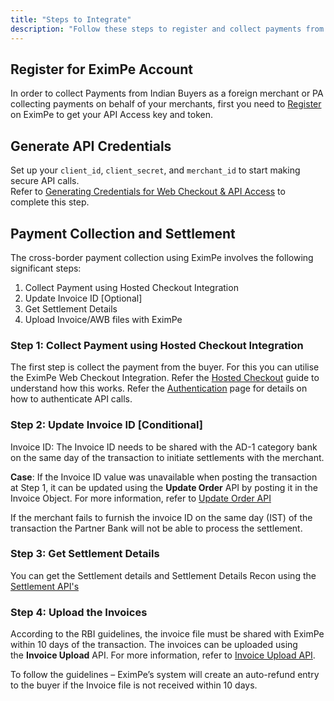 ```yaml
---
title: "Steps to Integrate"
description: "Follow these steps to register and collect payments from customer in India"
---
```


## Register for EximPe Account

In order to collect Payments from Indian Buyers as a foreign merchant or PA collecting payments on behalf of your merchants, first you need to [Register](/integration-guide/getting-started/register-merchant) on EximPe to get your API Access key and token.

## Generate API Credentials

Set up your `client_id`, `client_secret`, and `merchant_id` to start making secure API calls.\
Refer to [Generating Credentials for Web Checkout & API Access](./test-credentials) to complete this step.

## Payment Collection and Settlement

The cross-border payment collection using EximPe involves the following significant steps:

1. Collect Payment using Hosted Checkout Integration
2. Update Invoice ID [Optional]
3. Get Settlement Details
4. Upload Invoice/AWB files with EximPe


### Step 1: Collect Payment using Hosted Checkout Integration

The first step is collect the payment from the buyer. For this you can utilise the EximPe Web Checkout Integration. Refer the [Hosted Checkout](./hosted-checkout) guide to understand how this works. Refer the [Authentication](./authentication) page for details on how to authenticate API calls.

### Step 2: Update Invoice ID [Conditional]

Invoice ID: The Invoice ID needs to be shared with the AD-1 category bank on the same day of the transaction to initiate settlements with the merchant.

**Case**: If the Invoice ID value was unavailable when posting the transaction at Step 1, it can be updated using the **Update Order** API by posting it in the Invoice Object. For more information, refer to [Update Order API](../../api-reference/order/update_order)

If the merchant fails to furnish the invoice ID on the same day (IST) of the transaction the Partner Bank will not be able to process the settlement. 

### Step 3: Get Settlement Details

You can get the Settlement details and Settlement Details Recon using the [Settlement API's](../../api-reference/settelement/)

### Step 4: Upload the Invoices


According to the RBI guidelines, the invoice file must be shared with EximPe within 10 days of the transaction. The invoices can be uploaded using the **Invoice Upload** API. For more information, refer to [Invoice Upload API](../../api-reference/order/invoice_upload).

To follow the guidelines – EximPe’s system will create an auto-refund entry to the buyer if the Invoice file is not received within 10 days. 
